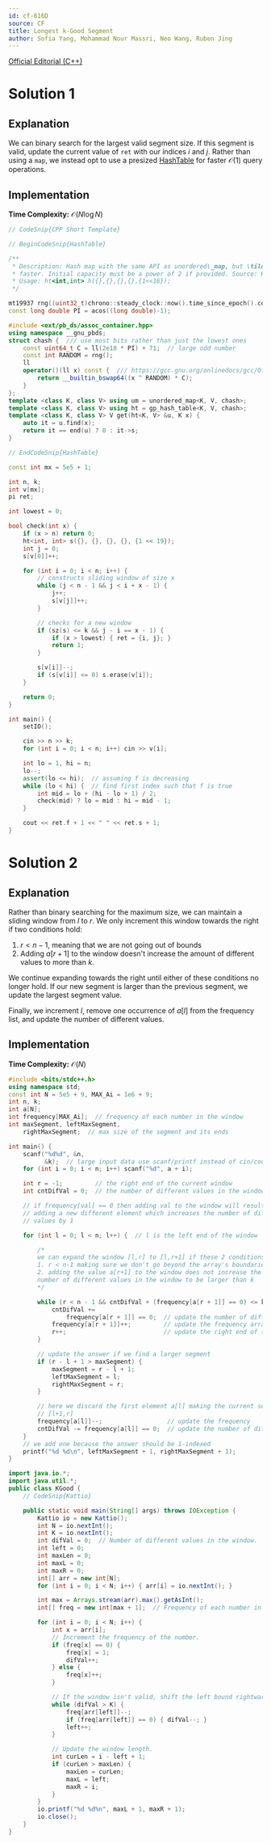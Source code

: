 ```yaml
---
id: cf-616D
source: CF
title: Longest k-Good Segment
author: Sofia Yang, Mohammad Nour Massri, Neo Wang, Ruben Jing
---
```


[Official Editorial (C++)](https://codeforces.com/blog/entry/22712)

# Solution 1

## Explanation

We can binary search for the largest valid segment size. If this segment is
valid, update the current value of $\texttt{ret}$ with our indices $i$ and $j$.
Rather than using a `map`, we instead opt to use a presized
[HashTable](/gold/faster-hashmap) for faster $\mathcal{O}(1)$
query operations.

## Implementation

**Time Complexity:** $\mathcal{O}(N \log N)$

<LanguageSection>
<CPPSection>

```cpp
// CodeSnip{CPP Short Template}

// BeginCodeSnip{HashTable}

/**
 * Description: Hash map with the same API as unordered\_map, but \tilde 3x
 * faster. Initial capacity must be a power of 2 if provided. Source: KACTL
 * Usage: ht<int,int> h({},{},{},{},{1<<16});
 */

mt19937 rng((uint32_t)chrono::steady_clock::now().time_since_epoch().count());
const long double PI = acos((long double)-1);

#include <ext/pb_ds/assoc_container.hpp>
using namespace __gnu_pbds;
struct chash {  /// use most bits rather than just the lowest ones
	const uint64_t C = ll(2e18 * PI) + 71;  // large odd number
	const int RANDOM = rng();
	ll
	operator()(ll x) const {  /// https://gcc.gnu.org/onlinedocs/gcc/Other-Builtins.html
		return __builtin_bswap64((x ^ RANDOM) * C);
	}
};
template <class K, class V> using um = unordered_map<K, V, chash>;
template <class K, class V> using ht = gp_hash_table<K, V, chash>;
template <class K, class V> V get(ht<K, V> &u, K x) {
	auto it = u.find(x);
	return it == end(u) ? 0 : it->s;
}

// EndCodeSnip{HashTable}

const int mx = 5e5 + 1;

int n, k;
int v[mx];
pi ret;

int lowest = 0;

bool check(int x) {
	if (x > n) return 0;
	ht<int, int> s({}, {}, {}, {}, {1 << 19});
	int j = 0;
	s[v[0]]++;

	for (int i = 0; i < n; i++) {
		// constructs sliding window of size x
		while (j < n - 1 && j < i + x - 1) {
			j++;
			s[v[j]]++;
		}

		// checks for a new window
		if (sz(s) <= k && j - i == x - 1) {
			if (x > lowest) { ret = {i, j}; }
			return 1;
		}

		s[v[i]]--;
		if (s[v[i]] <= 0) s.erase(v[i]);
	}

	return 0;
}

int main() {
	setIO();

	cin >> n >> k;
	for (int i = 0; i < n; i++) cin >> v[i];

	int lo = 1, hi = n;
	lo--;
	assert(lo <= hi);  // assuming f is decreasing
	while (lo < hi) {  // find first index such that f is true
		int mid = lo + (hi - lo + 1) / 2;
		check(mid) ? lo = mid : hi = mid - 1;
	}

	cout << ret.f + 1 << " " << ret.s + 1;
}
```
</CPPSection>
</LanguageSection>

# Solution 2

## Explanation

Rather than binary searching for the maximum size, we can maintain a sliding window
from $l$ to $r$. We only increment this window towards the right if two conditions hold:
1. $r<n-1$, meaning that we are not going out of bounds
2. Adding $a[r+1]$ to the window doesn't increase the amount of different values to more than $k$.

We continue expanding towards the right until either of these conditions no longer hold.
If our new segment is larger than the previous segment, we update the largest segment value.

Finally, we increment $l$, remove one occurrence of $a[l]$ from the frequency list, and update
the number of different values.

## Implementation

**Time Complexity:** $\mathcal{O}(N)$

<LanguageSection>
<CPPSection>

```cpp
#include <bits/stdc++.h>
using namespace std;
const int N = 5e5 + 9, MAX_Ai = 1e6 + 9;
int n, k;
int a[N];
int frequency[MAX_Ai];  // frequency of each number in the window
int maxSegment, leftMaxSegment,
    rightMaxSegment;  // max size of the segment and its ends

int main() {
	scanf("%d%d", &n,
	      &k);  // large input data use scanf/printf instead of cin/cout
	for (int i = 0; i < n; i++) scanf("%d", a + i);

	int r = -1;         // the right end of the current window
	int cntDifVal = 0;  // the number of different values in the window

	// if frequency[val] == 0 then adding val to the window will result in
	// adding a new different element which increases the number of different
	// values by 1

	for (int l = 0; l < n; l++) {  // l is the left end of the window

		/*
		we can expand the window [l,r] to [l,r+1] if these 2 conditions hold:
		1. r < n-1 making sure we don't go beyond the array's boundaries
		2. adding the value a[r+1] to the window does not increase the
		number of different values in the window to be larger than k
		*/

		while (r < n - 1 && cntDifVal + (frequency[a[r + 1]] == 0) <= k) {
			cntDifVal +=
			    frequency[a[r + 1]] == 0;  // update the number of different values
			frequency[a[r + 1]]++;         // update the frequency array
			r++;                           // update the right end of the current window
		}

		// update the answer if we find a larger segment
		if (r - l + 1 > maxSegment) {
			maxSegment = r - l + 1;
			leftMaxSegment = l;
			rightMaxSegment = r;
		}

		// here we discard the first element a[l] making the current segment
		// [l+1,r]
		frequency[a[l]]--;                  // update the frequency
		cntDifVal -= frequency[a[l]] == 0;  // update the number of different values
	}
	// we add one because the answer should be 1-indexed
	printf("%d %d\n", leftMaxSegment + 1, rightMaxSegment + 1);
}
```

</CPPSection>
<JavaSection>

```java
import java.io.*;
import java.util.*;
public class KGood {
	// CodeSnip{Kattio}

	public static void main(String[] args) throws IOException {
		Kattio io = new Kattio();
		int N = io.nextInt();
		int K = io.nextInt();
		int difVal = 0;  // Number of different values in the window.
		int left = 0;
		int maxLen = 0;
		int maxL = 0;
		int maxR = 0;
		int[] arr = new int[N];
		for (int i = 0; i < N; i++) { arr[i] = io.nextInt(); }

		int max = Arrays.stream(arr).max().getAsInt();
		int[] freq = new int[max + 1];  // Frequency of each number in the window.

		for (int i = 0; i < N; i++) {
			int x = arr[i];
			// Increment the frequency of the number.
			if (freq[x] == 0) {
				freq[x] = 1;
				difVal++;
			} else {
				freq[x]++;
			}

			// If the window isn't valid, shift the left bound rightwards.
			while (difVal > K) {
				freq[arr[left]]--;
				if (freq[arr[left]] == 0) { difVal--; }
				left++;
			}

			// Update the window length.
			int curLen = i - left + 1;
			if (curLen > maxLen) {
				maxLen = curLen;
				maxL = left;
				maxR = i;
			}
		}
		io.printf("%d %d%n", maxL + 1, maxR + 1);
		io.close();
	}
}
```

</JavaSection>
</LanguageSection>
